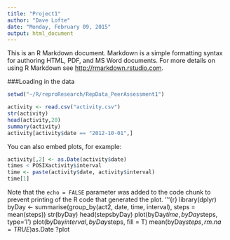 ```yaml
---
title: "Project1"
author: "Dave Lofte"
date: "Monday, February 09, 2015"
output: html_document
---
```


This is an R Markdown document. Markdown is a simple formatting syntax for authoring HTML, PDF, and MS Word documents. For more details on using R Markdown see <http://rmarkdown.rstudio.com>.

###Loading in the data

```r
setwd("~/R/reproResearch/RepData_PeerAssessment1")

activity <- read.csv("activity.csv")
str(activity)
head(activity,20)
summary(activity)
activity[activity$date == "2012-10-01",] 

```

You can also embed plots, for example:

```r
activity[,2] <- as.Date(activity$date)
times < POSIXactivity$interval
time <- paste(activity$date, activity$interval)
time[1]
```

Note that the `echo = FALSE` parameter was added to the code chunk to prevent printing of the R code that generated the plot.
'''{r}
library(dplyr)
byDay <- summarise(group_by(act2, date, time, interval), steps = mean(steps))
str(byDay)
head(stepsbyDay)
plot(byDay$time, byDay$steps, type='l')
plot(byDay$interval, byDay$steps, fill = T)
mean(byDay$steps, rm.na = TRUE)
$as.Date
?plot

